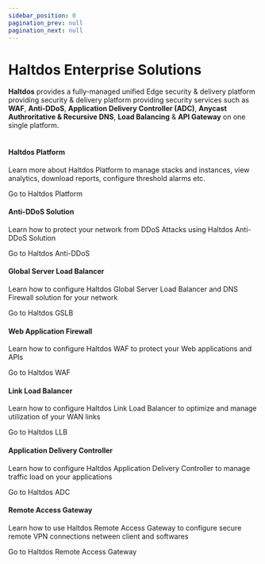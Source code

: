 ```yaml
---
sidebar_position: 0
pagination_prev: null
pagination_next: null
---
```



# Haltdos Enterprise Solutions

<div className='gallery'>
  <div className='sub-heading'>
   <p style={{fontSize: "16px"}}>
      <b>Haltdos</b> provides a fully-managed unified Edge security & delivery platform providing security & delivery platform providing security services such as <b>WAF</b>, <b>Anti-DDoS</b>, <b>Application Delivery Controller (ADC)</b>, <b>Anycast Authroritative & Recursive DNS</b>, <b>Load Balancing</b> & <b>API Gateway</b> on one single platform.
      <br />
      <br />
    </p>
  </div>
  <div className='card'>
    <h4>Haltdos Platform</h4>
    <p>
      Learn more about Haltdos Platform to manage stacks and instances, view analytics, download reports, configure threshold alarms etc.
    </p>
    <VersionedLink to='enterprise/platform/'>
      Go to Haltdos Platform <ArrowRight className='arrow' />
    </VersionedLink>
  </div>
  <div className='card'>
    <h4>Anti-DDoS Solution</h4>
    <p>Learn how to protect your network from DDoS Attacks using Haltdos Anti-DDoS Solution</p>
    <VersionedLink to='enterprise/ddos/'>
      Go to Haltdos Anti-DDoS<ArrowRight className='arrow' />
    </VersionedLink>
  </div>
  <div className='card'>
    <h4>Global Server Load Balancer</h4>
    <p>Learn how to configure Haltdos Global Server Load Balancer and DNS Firewall solution for your network</p>
    <VersionedLink to='enterprise/gslb/'>
      Go to Haltdos GSLB <ArrowRight className='arrow' />
    </VersionedLink>
  </div>
  <div className='card'>
    <h4>Web Application Firewall</h4>
    <p>
      Learn how to configure Haltdos WAF to protect your Web applications and APIs
    </p>
    <VersionedLink to='enterprise/waf/'>
      Go to Haltdos WAF <ArrowRight className='arrow' />
    </VersionedLink>
  </div>
  <div className='card'>
    <h4>Link Load Balancer</h4>
    <p>
      Learn how to configure Haltdos Link Load Balancer to optimize and manage utilization of your WAN links
    </p>
    <VersionedLink to='enterprise/llb/'>
      Go to Haltdos LLB <ArrowRight className='arrow' />
    </VersionedLink>
  </div>
  <div className='card'>
    <h4>Application Delivery Controller</h4>
    <p>
      Learn how to configure Haltdos Application Delivery Controller to manage traffic load on your applications
    </p>
    <VersionedLink to='enterprise/adc/'>
      Go to Haltdos ADC <ArrowRight className='arrow' />
    </VersionedLink>
  </div>
  <div className='card'>
    <h4>Remote Access Gateway</h4>
    <p>
      Learn how to use Haltdos Remote Access Gateway to configure secure remote VPN connections netween client and softwares
    </p>
    <VersionedLink to='enterprise/vpn/'>
      Go to Haltdos Remote Access Gateway <ArrowRight className='arrow' />
    </VersionedLink>
  </div>
</div>
